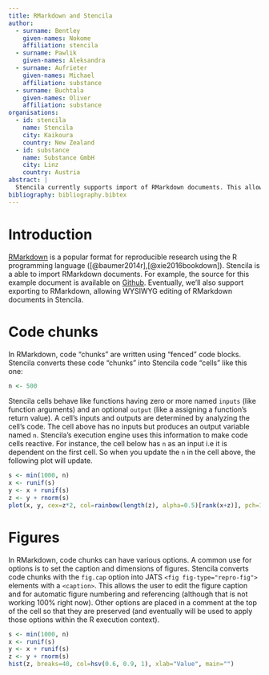 ```yaml
---
title: RMarkdown and Stencila
author:
  - surname: Bentley
    given-names: Nokome
    affiliation: stencila
  - surname: Pawlik
    given-names: Aleksandra
  - surname: Aufrieter
    given-names: Michael
    affiliation: substance
  - surname: Buchtala
    given-names: Oliver
    affiliation: substance
organisations:
  - id: stencila
    name: Stencila
    city: Kaikoura
    country: New Zealand
  - id: substance
    name: Substance GmbH
    city: Linz
    country: Austria
abstract: |
  Stencila currently supports import of RMarkdown documents. This allows use cases like allowing collaborators to work on the same document using a WYSIWYG editing environment, or for you to put the final touches on a paper before final submission to a journal.
bibliography: bibliography.bibtex
---
```


# Introduction

[RMarkdown](https://rmarkdown.rstudio.com/) is a popular format for reproducible research using the R programming language ([@baumer2014r],[@xie2016bookdown]). Stencila is a able to import RMarkdown documents. For example, the source for this example document is available on [Github](https://github.com/stencila/stencila/blob/more-examples/data/r-markdown/rmarkdown.Rmd). Eventually, we'll also support exporting to RMarkdown, allowing WYSIWYG editing of RMarkdown documents in Stencila.

# Code chunks

In RMarkdown, code "chunks" are written using "fenced" code blocks. Stencila converts these code "chunks" into Stencila code "cells" like this one:

```r
n <- 500
```

Stencila cells behave like functions having zero or more named `inputs` (like function arguments) and an optional `output` (like a assigning a function's return value). A cell's inputs and outputs are determined by analyzing the cell's code. The cell above has no inputs but produces an output variable named `n`. Stencila's execution engine uses this information to make code cells reactive. For instance, the cell below has `n` as an input i.e it is dependent on the first cell. So when you update the `n` in the cell above, the following plot will update.

```r
s <- min(1000, n)
x <- runif(s)
y <- x + runif(s)
z <- y + rnorm(s)
plot(x, y, cex=z*2, col=rainbow(length(z), alpha=0.5)[rank(x+z)], pch=16)
```

# Figures

In RMarkdown, code chunks can have various options. A common use for options is to set the caption and dimensions of figures. Stencila converts code chunks with the `fig.cap` option into JATS `<fig fig-type="repro-fig">` elements with a `<caption>`. This allows the user to edit the figure caption and for automatic figure numbering and referencing (although that is not working 100% right now). Other options are placed in a comment at the top of the cell so that they are preserved (and eventually will be used to apply those options within the R execution context).

```r
s <- min(1000, n)
x <- runif(s)
y <- x + runif(s)
z <- y + rnorm(s)
hist(z, breaks=40, col=hsv(0.6, 0.9, 1), xlab="Value", main="")
```
